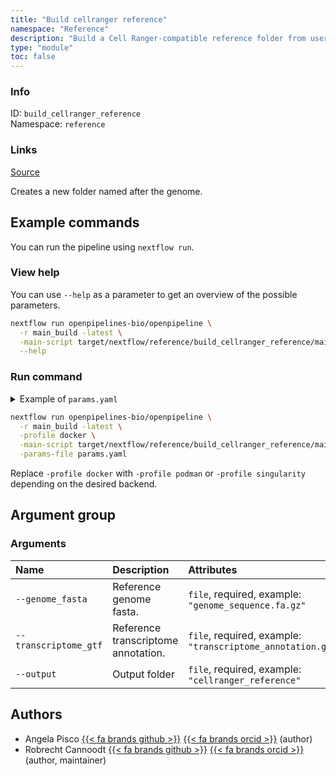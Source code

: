 ```yaml
---
title: "Build cellranger reference"
namespace: "Reference"
description: "Build a Cell Ranger-compatible reference folder from user-supplied genome FASTA and gene GTF files."
type: "module"
toc: false
---
```


::: {.column-margin}

### Info

ID: `build_cellranger_reference`  
Namespace: `reference`

### Links
[Source](https://github.com/openpipelines-bio/openpipeline/blob/main_build/openpipelines/src/reference/build_cellranger_reference){.btn-action .btn-sm .btn-info .btn role="button"}

:::

Creates a new folder named after the genome.

## Example commands

You can run the pipeline using `nextflow run`.

### View help

You can use `--help` as a parameter to get an overview of the possible parameters.

```bash
nextflow run openpipelines-bio/openpipeline \
  -r main_build -latest \
  -main-script target/nextflow/reference/build_cellranger_reference/main.nf \
  --help
```

### Run command

<details>
<summary>Example of `params.yaml`</summary>
```yaml

```
</details>

```bash
nextflow run openpipelines-bio/openpipeline \
  -r main_build -latest \
  -profile docker \
  -main-script target/nextflow/reference/build_cellranger_reference/main.nf \
  -params-file params.yaml
```

:::{.callout-note}
Replace `-profile docker` with `-profile podman` or `-profile singularity` depending on the desired backend.
:::

## Argument group

### Arguments

|Name                  |Description                         |Attributes                                                     |
|:---------------------|:-----------------------------------|:--------------------------------------------------------------|
|`--genome_fasta`      |Reference genome fasta.             |`file`, required, example: `"genome_sequence.fa.gz"`           |
|`--transcriptome_gtf` |Reference transcriptome annotation. |`file`, required, example: `"transcriptome_annotation.gtf.gz"` |
|`--output`            |Output folder                       |`file`, required, example: `"cellranger_reference"`            |

## Authors

  * Angela Pisco [{{< fa brands github >}}](https://github.com/aopisco) [{{< fa brands orcid >}}](https://orcid.org/0000-0003-0142-2355) (author)
  * Robrecht Cannoodt [{{< fa brands github >}}](https://github.com/rcannood) [{{< fa brands orcid >}}](https://orcid.org/0000-0003-3641-729X) (author, maintainer)
